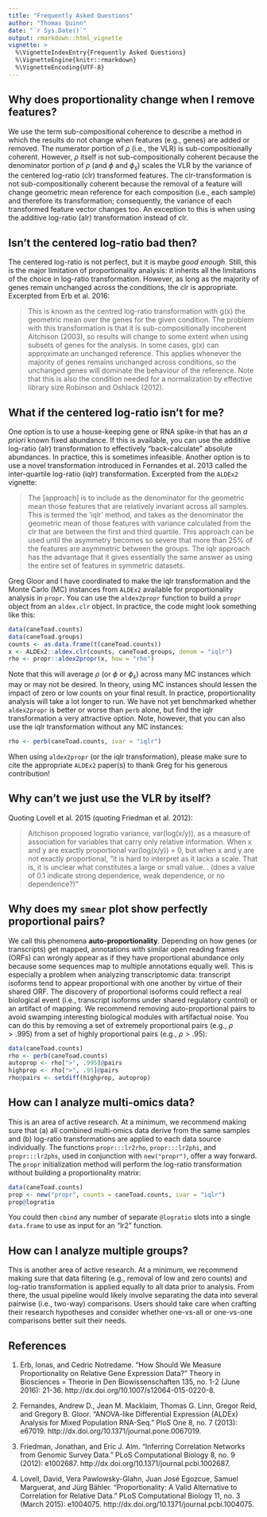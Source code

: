 ```yaml
---
title: "Frequently Asked Questions"
author: "Thomas Quinn"
date: "`r Sys.Date()`"
output: rmarkdown::html_vignette
vignette: >
  %\VignetteIndexEntry{Frequently Asked Questions}
  %\VignetteEngine{knitr::rmarkdown}
  %\VignetteEncoding{UTF-8}
---
```

    
## Why does proportionality change when I remove features?

We use the term sub-compositional coherence to describe a method in which the results do not change when features (e.g., genes) are added or removed. The numerator portion of $\rho$ (i.e., the VLR) is sub-compositionally coherent. However, $\rho$ itself is not sub-compositionally coherent because the denominator portion of $\rho$ (and $\phi$ and $\phi_s$) scales the VLR by the variance of the centered log-ratio (clr) transformed features. The clr-transformation is not sub-compositionally coherent because the removal of a feature will change geometric mean reference for each composition (i.e., each sample) and therefore its transformation; consequently, the variance of each transformed feature vector changes too. An exception to this is when using the additive log-ratio (alr) transformation instead of clr.

## Isn't the centered log-ratio bad then?

The centered log-ratio is not perfect, but it is maybe *good enough*. Still, this is the major limitation of proportionality analysis: it inherits all the limitations of the choice in log-ratio transformation. However, as long as the majority of genes remain unchanged across the conditions, the clr is appropriate. Excerpted from Erb et al. 2016:

> This is known as the centred log-ratio transformation with g(x) the geometric mean over the genes for the given condition. The problem with this transformation is that it is sub-compositionally incoherent Aitchison (2003), so results will change to some extent when using subsets of genes for the analysis. In some cases, g(x) can approximate an unchanged reference. This applies whenever the majority of genes remains unchanged across conditions, so the unchanged genes will dominate the behaviour of the reference. Note that this is also the condition needed for a normalization by effective library size Robinson and Oshlack (2012).
    
## What if the centered log-ratio isn't for me?

One option is to use a house-keeping gene or RNA spike-in that has an *a priori* known fixed abundance. If this is available, you can use the additive log-ratio (alr) transformation to effectively "back-calculate" absolute abundances. In practice, this is sometimes infeasible. Another option is to use a novel transformation introduced in Fernandes et al. 2013 called the inter-quartile log-ratio (iqlr) transformation. Excerpted from the `ALDEx2` vignette:

> The [approach] is to include as the denominator for the geometric mean those features that are relatively invariant across all samples. This is termed the ‘iqlr’ method, and takes as the denominator the geometric mean of those features with variance calculated from the clr that are between the first and third quartile. This approach can be used until the asymmetry becomes so severe that more than 25% of the features are asymmetric between the groups. The iqlr approach has the advantage that it gives essentially the same answer as using the entire set of features in symmetric datasets.

Greg Gloor and I have coordinated to make the iqlr transformation and the Monte Carlo (MC) instances from `ALDEx2` available for proportionality analysis in `propr`. You can use the `aldex2propr` function to build a `propr` object from an `aldex.clr` object. In practice, the code might look something like this:

```r
data(caneToad.counts)
data(caneToad.groups)
counts <- as.data.frame(t(caneToad.counts))
x <- ALDEx2::aldex.clr(counts, caneToad.groups, denom = "iqlr")
rho <- propr::aldex2propr(x, how = "rho")
```

Note that this will average $\rho$ (or $\phi$ or $\phi_s$) across many MC instances which may or may not be desired. In theory, using MC instances should lessen the impact of zero or low counts on your final result. In practice, proportionality analysis will take a lot longer to run. We have not yet benchmarked whether `aldex2propr` is better or worse than `perb` alone, but find the iqlr transformation a very attractive option. Note, however, that you can also use the iqlr transformation without any MC instances:

```r
rho <- perb(caneToad.counts, ivar = "iqlr")
```

When using `aldex2propr` (or the iqlr transformation), please make sure to cite the appropriate `ALDEx2` paper(s) to thank Greg for his generous contribution!

## Why can't we just use the VLR by itself?

Quoting Lovell et al. 2015 (quoting Friedman et al. 2012):

> Aitchison proposed logratio variance, var(log(x/y)), as a measure of association for variables that carry only relative information. When x and y are exactly proportional var(log(x/y)) = 0, but when x and y are not exactly proportional, “it is hard to interpret as it lacks a scale. That is, it is unclear what constitutes a large or small value… (does a value of 0.1 indicate strong dependence, weak dependence, or no dependence?)”

## Why does my `smear` plot show perfectly proportional pairs?

We call this phenomena **auto-proportionality**. Depending on how genes (or transcripts) get mapped, annotations with similar open reading frames (ORFs) can wrongly appear as if they have proportional abundance only because some sequences map to multiple annotations equally well. This is especially a problem when analyzing transcriptomic data: transcript isoforms tend to appear proportional with one another by virtue of their shared ORF. The discovery of proportional isoforms could reflect a real biological event (i.e., transcript isoforms under shared regulatory control) or an artifact of mapping. We recommend removing auto-proportional pairs to avoid swamping interesting biological modules with artifactual noise. You can do this by removing a set of extremely proportional pairs (e.g., $\rho > .995$) from a set of highly proportional pairs (e.g., $\rho > .95$):

```r
data(caneToad.counts)
rho <- perb(caneToad.counts)
autoprop <- rho[">", .995]@pairs
highprop <- rho[">", .95]@pairs
rho@pairs <- setdiff(highprop, autoprop)
```

## How can I analyze multi-omics data?

This is an area of active research. At a minimum, we recommend making sure that (a) all combined multi-omics data derive from the same samples and (b) log-ratio transformations are applied to each data source individually. The functions `propr:::lr2rho`, `propr:::lr2phi`, and `propr:::lr2phs`, used in conjunction with `new("propr")`, offer a way forward. The `propr` initialization method will perform the log-ratio transformation without building a proportionality matrix:

```r
data(caneToad.counts)
prop <- new("propr", counts = caneToad.counts, ivar = "iqlr")
prop@logratio
```

You could then `cbind` any number of separate `@logratio` slots into a single `data.frame` to use as input for an "lr2" function.

## How can I analyze multiple groups?

This is another area of active research. At a minimum, we recommend making sure that data filtering (e.g., removal of low and zero counts) and log-ratio transformation is applied equally to all data prior to analysis. From there, the usual pipeline would likely involve separating the data into several pairwise (i.e., two-way) comparisons. Users should take care when crafting their research hypotheses and consider whether one-vs-all or one-vs-one comparisons better suit their needs.

## References

1. Erb, Ionas, and Cedric Notredame. “How Should We Measure Proportionality on Relative Gene Expression Data?” Theory in Biosciences = Theorie in Den Biowissenschaften 135, no. 1-2 (June 2016): 21-36. http://dx.doi.org/10.1007/s12064-015-0220-8.

2. Fernandes, Andrew D., Jean M. Macklaim, Thomas G. Linn, Gregor Reid, and Gregory B. Gloor. “ANOVA-like Differential Expression (ALDEx) Analysis for Mixed Population RNA-Seq.” PloS One 8, no. 7 (2013): e67019. http://dx.doi.org/10.1371/journal.pone.0067019.

3. Friedman, Jonathan, and Eric J. Alm. “Inferring Correlation Networks from Genomic Survey Data.” PLoS Computational Biology 8, no. 9 (2012): e1002687. http://dx.doi.org/10.1371/journal.pcbi.1002687.

4. Lovell, David, Vera Pawlowsky-Glahn, Juan José Egozcue, Samuel Marguerat, and Jürg Bähler. “Proportionality: A Valid Alternative to Correlation for Relative Data.” PLoS Computational Biology 11, no. 3 (March 2015): e1004075. http://dx.doi.org/10.1371/journal.pcbi.1004075.
